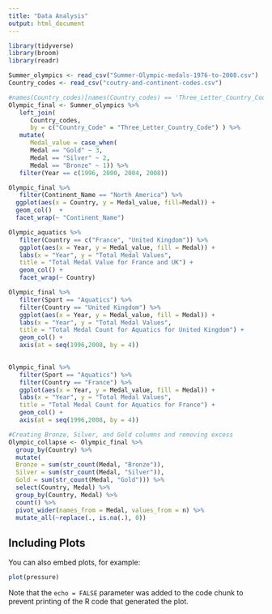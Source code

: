 ```yaml
---
title: "Data Analysis"
output: html_document
---
```



```r
library(tidyverse)
library(broom)
library(readr)
```


```r
Summer_olympics <- read_csv("Summer-Olympic-medals-1976-to-2008.csv")
Country_codes <- read_csv("coutry-and-continent-codes.csv")
```

```r
#names(Country_codes)[names(Country_codes) == 'Three_Letter_Country_Code'] <- 'Country_code'
Olympic_final <- Summer_olympics %>%
   left_join(
      Country_codes, 
      by = c("Country_Code" = "Three_Letter_Country_Code") ) %>%
   mutate(
      Medal_value = case_when(
      Medal == "Gold" ~ 3,
      Medal == "Silver" ~ 2,
      Medal == "Bronze" ~ 1)) %>%
   filter(Year == c(1996, 2000, 2004, 2008))
```

```r
Olympic_final %>%
   filter(Continent_Name == "North America") %>%
  ggplot(aes(x = Country, y = Medal_value, fill=Medal)) +
  geom_col()  +
  facet_wrap(~ "Continent_Name")
```

```r
Olympic_aquatics %>%
   filter(Country == c("France", "United Kingdom")) %>%
   ggplot(aes(x = Year, y = Medal_value, fill = Medal)) + 
   labs(x = "Year", y = "Total Medal Values", 
   title = "Total Medal Value for France and UK") +
   geom_col() +
   facet_wrap(~ Country)
```

```r
Olympic_final %>%
   filter(Sport == "Aquatics") %>%
   filter(Country == "United Kingdom") %>%
   ggplot(aes(x = Year, y = Medal_value, fill = Medal)) + 
   labs(x = "Year", y = "Total Medal Values", 
   title = "Total Medal Count for Aquatics for United Kingdom") +
   geom_col() +
   axis(at = seq(1996,2008, by = 4))
   
```

```r
Olympic_final %>%
   filter(Sport == "Aquatics") %>%
   filter(Country == "France") %>%
   ggplot(aes(x = Year, y = Medal_value, fill = Medal)) + 
   labs(x = "Year", y = "Total Medal Values", 
   title = "Total Medal Count for Aquatics for France") +
   geom_col() +
   axis(at = seq(1996,2008, by = 4))
```


```r
#Creating Bronze, Silver, and Gold columns and removing excess
Olympic_collapse <- Olympic_final %>%
  group_by(Country) %>%
  mutate(
  Bronze = sum(str_count(Medal, "Bronze")),
  Silver = sum(str_count(Medal, "Silver")),
  Gold = sum(str_count(Medal, "Gold"))) %>%
  select(Country, Medal) %>%
  group_by(Country, Medal) %>%
  count() %>%
  pivot_wider(names_from = Medal, values_from = n) %>%
  mutate_all(~replace(., is.na(.), 0))
```


## Including Plots

You can also embed plots, for example:

```r
plot(pressure)
```

Note that the `echo = FALSE` parameter was added to the code chunk to prevent printing of the R code that generated the plot.
